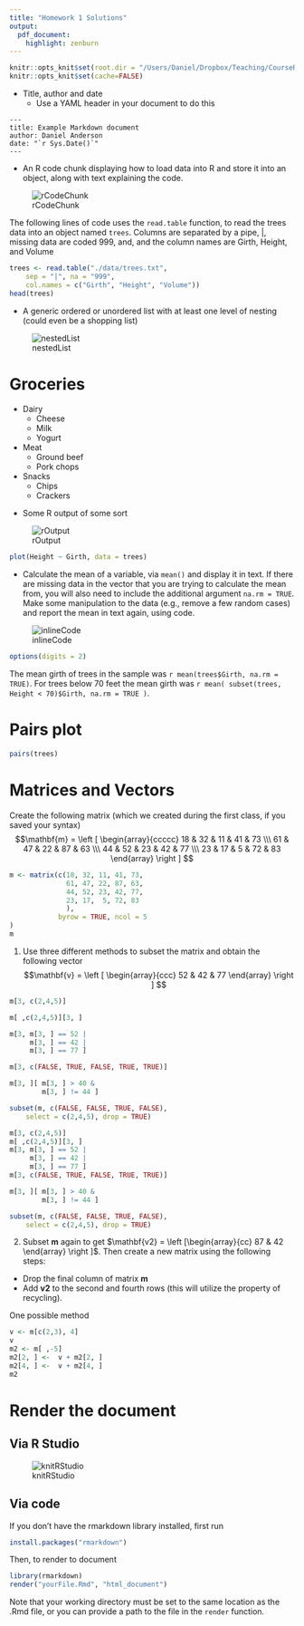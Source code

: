 ```yaml
---
title: "Homework 1 Solutions"
output:
  pdf_document:
    highlight: zenburn
---
```


```r
knitr::opts_knit$set(root.dir = "/Users/Daniel/Dropbox/Teaching/CourseR/")
knitr::opts_knit$set(cache=FALSE)
```
* Title, author and date
    + Use a YAML header in your document to do this

```
---
title: Example Markdown document
author: Daniel Anderson
date: "`r Sys.Date()`"
---
```

* An R code chunk displaying how to load data into R and store it into an 
  object, along with text explaining  the code.

![rCodeChunk](./assets/img/rCodeChunk.png)

The following lines of code uses the `read.table` function, to read the trees
  data into an object named `trees`. Columns are separated by a pipe, |, 
  missing data are coded 999, and, and the column names are Girth, Height, and
  Volume

```r
trees <- read.table("./data/trees.txt", 
    sep = "|", na = "999",
    col.names = c("Girth", "Height", "Volume"))
head(trees)
```

* A generic ordered or unordered list with at least one level of nesting (could 
  even be a shopping list)

![nestedList](./assets/img/nestedList.png)

# Groceries
* Dairy
    + Cheese
    + Milk
    + Yogurt
* Meat
    + Ground beef
    + Pork chops
* Snacks
    + Chips
    + Crackers

\newpage


* Some R output of some sort

![rOutput](./assets/img/rOutput.png)

```r
plot(Height ~ Girth, data = trees)
```

* Calculate the mean of a variable, via `mean()` and display it in text. If 
  there are missing data in the vector that you are trying to calculate the mean
  from, you will also need to include the additional argument `na.rm = TRUE`. 
  Make some manipulation to the data (e.g., remove a few random cases) and 
  report the mean in text again, using code.

![inlineCode](./assets/img/inlineCode.png)

```r
options(digits = 2)
```
The mean girth of trees in the sample was `r mean(trees$Girth, na.rm = TRUE)`. 
  For trees below 70 feet the mean girth was 
  `r mean( subset(trees, Height < 70)$Girth, na.rm = TRUE )`.

# Pairs plot

```r
pairs(trees)
```

\newpage

# Matrices and Vectors

Create the following matrix (which we created during the first class, if you
  saved your syntax)
$$\mathbf{m} = 
\left [
  \begin{array}{ccccc}
    18 & 32 & 11 & 41 & 73 \\\
    61 & 47 & 22 & 87 & 63 \\\
    44 & 52 & 23 & 42 & 77 \\\
    23 & 17 & 5 & 72 & 83
  \end{array}
  \right ]
$$


```r
m <- matrix(c(18, 32, 11, 41, 73,
              61, 47, 22, 87, 63,
              44, 52, 23, 42, 77,
              23, 17,  5, 72, 83
              ), 
            byrow = TRUE, ncol = 5
)
m
```

1) Use three different methods to subset the matrix and obtain the following 
  vector
$$\mathbf{v} = 
\left [
  \begin{array}{ccc}
    52 & 42 & 77
  \end{array}
  \right ]
$$


```r
m[3, c(2,4,5)]

m[ ,c(2,4,5)][3, ]

m[3, m[3, ] == 52 |
     m[3, ] == 42 |
     m[3, ] == 77 ]

m[3, c(FALSE, TRUE, FALSE, TRUE, TRUE)]

m[3, ][ m[3, ] > 40 &
        m[3, ] != 44 ]

subset(m, c(FALSE, FALSE, TRUE, FALSE), 
    select = c(2,4,5), drop = TRUE)
```

```r
m[3, c(2,4,5)]
m[ ,c(2,4,5)][3, ]
m[3, m[3, ] == 52 |
     m[3, ] == 42 |
     m[3, ] == 77 ]
m[3, c(FALSE, TRUE, FALSE, TRUE, TRUE)]

m[3, ][ m[3, ] > 40 &
        m[3, ] != 44 ]

subset(m, c(FALSE, FALSE, TRUE, FALSE), 
    select = c(2,4,5), drop = TRUE)
```

2) Subset $\mathbf{m}$ again to get 
  $\mathbf{v2} = \left [\begin{array}{cc} 87 & 42 \end{array} \right ]$. Then 
  create a new matrix using the following steps:
     
* Drop the final column of matrix $\mathbf{m}$
* Add $\mathbf{v2}$ to the second and fourth rows (this will utilize the property 
    of recycling). 

One possible method

```r
v <- m[c(2,3), 4]
v
m2 <- m[ ,-5]
m2[2, ] <-  v + m2[2, ]
m2[4, ] <-  v + m2[4, ]
m2
```

# Render the document

## Via R Studio
![knitRStudio](assets/img/knitRStudio.png)

## Via code
If you don't have the rmarkdown library installed, first run

```r
install.packages("rmarkdown")
```
Then, to render to document

```r
library(rmarkdown)
render("yourFile.Rmd", "html_document")
```

Note that your working directory must be set to the same location as the .Rmd
  file, or you can provide a path to the file in the `render` function.
